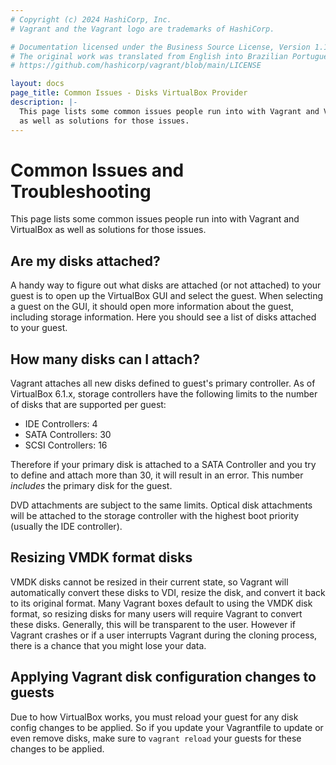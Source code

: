 ```yaml
---
# Copyright (c) 2024 HashiCorp, Inc.
# Vagrant and the Vagrant logo are trademarks of HashiCorp.

# Documentation licensed under the Business Source License, Version 1.1.
# The original work was translated from English into Brazilian Portuguese.
# https://github.com/hashicorp/vagrant/blob/main/LICENSE

layout: docs
page_title: Common Issues - Disks VirtualBox Provider
description: |-
  This page lists some common issues people run into with Vagrant and VirtualBox
  as well as solutions for those issues.
---
```


# Common Issues and Troubleshooting

This page lists some common issues people run into with Vagrant and VirtualBox
as well as solutions for those issues.

## Are my disks attached?

A handy way to figure out what disks are attached (or not attached) to your guest
is to open up the VirtualBox GUI and select the guest. When selecting a guest on the GUI,
it should open more information about the guest, including storage information. Here
you should see a list of disks attached to your guest.

## How many disks can I attach?

Vagrant attaches all new disks defined to guest's primary controller. As of
VirtualBox 6.1.x, storage controllers have the following limits to the number
of disks that are supported per guest:

- IDE Controllers: 4
- SATA Controllers: 30
- SCSI Controllers: 16

Therefore if your primary disk is attached to a SATA Controller and you try to
define and attach more than 30, it will result in an error. This number
_includes_ the primary disk for the guest.

DVD attachments are subject to the same limits. Optical disk attachments will
be attached to the storage controller with the highest boot priority (usually
the IDE controller).

## Resizing VMDK format disks

VMDK disks cannot be resized in their current state, so Vagrant will automatically
convert these disks to VDI, resize the disk, and convert it back to its original format.
Many Vagrant boxes default to using the VMDK disk format, so resizing disks for
many users will require Vagrant to convert these disks. Generally, this will be transparent
to the user. However if Vagrant crashes or if a user interrupts Vagrant during the
cloning process, there is a chance that you might lose your data.

## Applying Vagrant disk configuration changes to guests

Due to how VirtualBox works, you must reload your guest for any disk config changes
to be applied. So if you update your Vagrantfile to update or even remove disks, make
sure to `vagrant reload` your guests for these changes to be applied.
